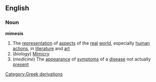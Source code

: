 ==English==
===Noun===
{{wikipedia}}
'''mimesis'''
#The [[representation]] of [[aspects]] of the [[real]] [[world]], especially [[human]] [[action]]s, in [[literature]] and [[art]]
#(''biology'') [[Mimicry]]
#(''medicine'') The [[appearance]] of [[symptom]]s of a [[disease]] not actually [[present]]
[[Category:Greek derivations]]